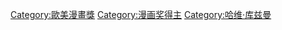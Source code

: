 [[Category:歐美漫畫獎|Category:歐美漫畫獎]]
[[Category:漫画奖得主|Category:漫画奖得主]]
[[Category:哈维·库兹曼|Category:哈维·库兹曼]]
